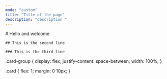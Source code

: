 ```yaml
---
mode: "custom"
title: "Title of the page"
description: "description "
---
```



<Frame as="div">
    # Hello and welcome

    ## This is the second line

    ### This is the third line

</Frame>

.card-group {
  display: flex;
  justify-content: space-between;
  width: 100%;
}

.card {
  flex: 1;
  margin: 0 10px;
}

<CardGroup class="card-group" cols={3}>
  <Card class="card" title="Card" icon="sparkles" />
  <Card class="card" title="Card" icon="sparkles" />
  <Card class="card" title="Card" icon="sparkles" />
</CardGroup>


